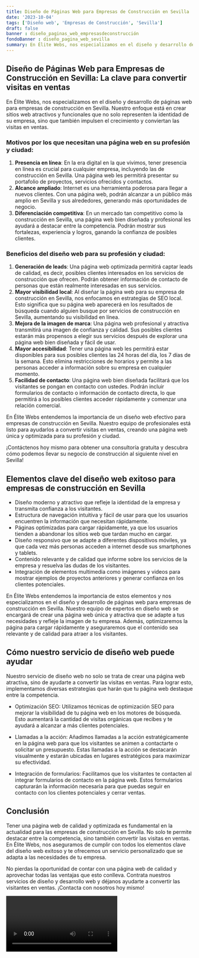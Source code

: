 ```yaml
---
title: Diseño de Páginas Web para Empresas de Construcción en Sevilla
date: '2023-10-04'
tags: ['Diseño web', 'Empresas de Construcción', 'Sevilla']
draft: false
banner : diseño_paginas_web_empresasdeconstrucción
fondoBanner : diseño_pagina_web_sevilla
summary: En Élite Webs, nos especializamos en el diseño y desarrollo de páginas web para empresas de construcción en Sevilla. Nuestro enfoque está en crear sitios web atractivos y funcionales que no solo representen la identidad de su empresa, sino que también impulsen el crecimiento y conviertan las visitas en ventas.
---
```


## Diseño de Páginas Web para Empresas de Construcción en Sevilla: La clave para convertir visitas en ventas

En Élite Webs, nos especializamos en el diseño y desarrollo de páginas web para empresas de construcción en Sevilla. Nuestro enfoque está en crear sitios web atractivos y funcionales que no solo representen la identidad de su empresa, sino que también impulsen el crecimiento y conviertan las visitas en ventas.

### Motivos por los que necesitan una página web en su profesión y ciudad:

1. **Presencia en línea**: En la era digital en la que vivimos, tener presencia en línea es crucial para cualquier empresa, incluyendo las de construcción en Sevilla. Una página web les permitirá presentar su portafolio de proyectos, servicios ofrecidos y contactos.
2. **Alcance ampliado**: Internet es una herramienta poderosa para llegar a nuevos clientes. Con una página web, podrán alcanzar a un público más amplio en Sevilla y sus alrededores, generando más oportunidades de negocio.
3. **Diferenciación competitiva**: En un mercado tan competitivo como la construcción en Sevilla, una página web bien diseñada y profesional les ayudará a destacar entre la competencia. Podrán mostrar sus fortalezas, experiencia y logros, ganando la confianza de posibles clientes.

### Beneficios del diseño web para su profesión y ciudad:

1. **Generación de leads**: Una página web optimizada permitirá captar leads de calidad, es decir, posibles clientes interesados en los servicios de construcción que ofrecen. Podrán obtener información de contacto de personas que están realmente interesadas en sus servicios.
2. **Mayor visibilidad local**: Al diseñar la página web para su empresa de construcción en Sevilla, nos enfocamos en estrategias de SEO local. Esto significa que su página web aparecerá en los resultados de búsqueda cuando alguien busque por servicios de construcción en Sevilla, aumentando su visibilidad en línea.
3. **Mejora de la imagen de marca**: Una página web profesional y atractiva transmitirá una imagen de confianza y calidad. Sus posibles clientes estarán más propensos a elegir sus servicios después de explorar una página web bien diseñada y fácil de usar.
4. **Mayor accesibilidad**: Tener una página web les permitirá estar disponibles para sus posibles clientes las 24 horas del día, los 7 días de la semana. Esto elimina restricciones de horarios y permite a las personas acceder a información sobre su empresa en cualquier momento.
5. **Facilidad de contacto**: Una página web bien diseñada facilitará que los visitantes se pongan en contacto con ustedes. Podrán incluir formularios de contacto o información de contacto directa, lo que permitirá a los posibles clientes acceder rápidamente y comenzar una relación comercial.

En Élite Webs entendemos la importancia de un diseño web efectivo para empresas de construcción en Sevilla. Nuestro equipo de profesionales está listo para ayudarlos a convertir visitas en ventas, creando una página web única y optimizada para su profesión y ciudad.

¡Contáctenos hoy mismo para obtener una consultoría gratuita y descubra cómo podemos llevar su negocio de construcción al siguiente nivel en Sevilla!

<GifSeo />

<Cta />

## Elementos clave del diseño web exitoso para empresas de construcción en Sevilla

- Diseño moderno y atractivo que refleje la identidad de la empresa y transmita confianza a los visitantes.
- Estructura de navegación intuitiva y fácil de usar para que los usuarios encuentren la información que necesitan rápidamente.
- Páginas optimizadas para cargar rápidamente, ya que los usuarios tienden a abandonar los sitios web que tardan mucho en cargar.
- Diseño responsivo que se adapte a diferentes dispositivos móviles, ya que cada vez más personas acceden a internet desde sus smartphones y tablets.
- Contenido relevante y de calidad que informe sobre los servicios de la empresa y resuelva las dudas de los visitantes.
- Integración de elementos multimedia como imágenes y videos para mostrar ejemplos de proyectos anteriores y generar confianza en los clientes potenciales.

En Élite Webs entendemos la importancia de estos elementos y nos especializamos en el diseño y desarrollo de páginas web para empresas de construcción en Sevilla. Nuestro equipo de expertos en diseño web se encargará de crear una página web única y atractiva que se adapte a tus necesidades y refleje la imagen de tu empresa. Además, optimizaremos la página para cargar rápidamente y aseguraremos que el contenido sea relevante y de calidad para atraer a los visitantes.

## Cómo nuestro servicio de diseño web puede ayudar

Nuestro servicio de diseño web no solo se trata de crear una página web atractiva, sino de ayudarte a convertir las visitas en ventas. Para lograr esto, implementamos diversas estrategias que harán que tu página web destaque entre la competencia.

- Optimización SEO: Utilizamos técnicas de optimización SEO para mejorar la visibilidad de tu página web en los motores de búsqueda. Esto aumentará la cantidad de visitas orgánicas que recibes y te ayudará a alcanzar a más clientes potenciales.

- Llamadas a la acción: Añadimos llamadas a la acción estratégicamente en la página web para que los visitantes se animen a contactarte o solicitar un presupuesto. Estas llamadas a la acción se destacarán visualmente y estarán ubicadas en lugares estratégicos para maximizar su efectividad.

- Integración de formularios: Facilitamos que los visitantes te contacten al integrar formularios de contacto en la página web. Estos formularios capturarán la información necesaria para que puedas seguir en contacto con los clientes potenciales y cerrar ventas.

## Conclusión

Tener una página web de calidad y optimizada es fundamental en la actualidad para las empresas de construcción en Sevilla. No solo te permite destacar entre la competencia, sino también convertir las visitas en ventas. En Élite Webs, nos aseguramos de cumplir con todos los elementos clave del diseño web exitoso y te ofrecemos un servicio personalizado que se adapta a las necesidades de tu empresa.

No pierdas la oportunidad de contar con una página web de calidad y aprovechar todas las ventajas que esto conlleva. Contrata nuestros servicios de diseño y desarrollo web y déjanos ayudarte a convertir las visitantes en ventas. ¡Contacta con nosotros hoy mismo!

<Video />

<CtaBot job='Empresas de Construcción' city='Sevilla'/>

<Gmaps query='Sevilla+españa+maps' />